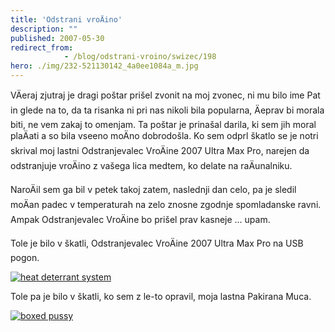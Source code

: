 ```yaml
---
title: 'Odstrani vroÄino'
description: ""
published: 2007-05-30
redirect_from: 
            - /blog/odstrani-vroino/swizec/198
hero: ./img/232-521130142_4a0ee1084a_m.jpg
---
```

VÄeraj zjutraj je dragi poštar prišel zvonit na moj zvonec, ni mu bilo ime Pat in glede na to, da ta risanka ni pri nas nikoli bila popularna, Äeprav bi morala biti, ne vem zakaj to omenjam. Ta poštar je prinašal darila, ki sem jih moral plaÄati a so bila vseeno moÄno dobrodošla. Ko sem odprl škatlo se je notri skrival moj lastni Odstranjevalec VroÄine 2007 Ultra Max Pro, narejen da odstranjuje vroÄino z vašega lica medtem, ko delate na raÄunalniku.

NaroÄil sem ga bil v petek takoj zatem, naslednji dan celo, pa je sledil moÄan padec v temperaturah na zelo znosne zgodnje spomladanske ravni. Ampak Odstranjevalec VroÄine bo prišel prav kasneje ... upam.

Tole je bilo v škatli, Odstranjevalec VroÄine 2007 Ultra Max Pro na USB pogon.

[![heat deterrant system](./img/232-521130142_4a0ee1084a_m.jpg "heat deterrant system")](http://flickr.com/photos/swiz/521130142/)

Tole pa je bilo v škatli, ko sem z le-to opravil, moja lastna Pakirana Muca.

[![boxed pussy](./img/190-519638686_b9bb5b41f3_m.jpg "boxed pussy")](http://flickr.com/photos/swiz/519638686/)
